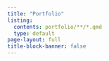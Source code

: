 ```yaml
---
title: "Portfolio"
listing:
  contents: portfolio/**/*.qmd
  type: default
page-layout: full
title-block-banner: false
---
```

